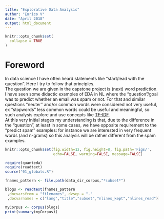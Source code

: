 ```yaml
---
title: "Explorative Data Analysis"
author: "Enrico V"
date: "April 2018"
output: html_document
---
```


```r
knitr::opts_chunk$set(
  collapse = TRUE
)
```


# Foreword  
In data science I have often heard statements like "start/lead with the question". Here I try to follow that principles.   
The question we are given in the capstone project is (next) word prediction.  
I have seen some didactic examples of EDA in NL where the "question"/goal was to predict whether an email was spam or not. For that and similar questions "neuter" and/or common words were considered not very useful, ex "stopwords" less common words could be useful and meaningful, so such analysis explore and use concepts like [TF-IDF](https://en.wikipedia.org/wiki/Tf-idf).  
At this very initial stages my understanding is that, due to the difference in the "question", at least in some cases, we have opposite requirement to the "predict spam" examples: for instance we are interested in very frequent words (and n-grams) so this analysis will be rather different from the spam examples.

```r
knitr::opts_chunk$set(fig.width=12, fig.height=8, fig.path='Figs/',
                      echo=FALSE, warning=FALSE, message=FALSE)
```

```r
require(quanteda)
require(readtext)
source("01_globals.R")
```



```r
fnames_pattern <- file.path(data_dir_corpus,"*subset*")

blogs <- readtext(fnames_pattern
 ,docvarsfrom = "filenames", dvsep = "-"
 ,docvarnames = c("lang","title","subset","nlines_kept","nlines_read"))

myCorpus <- corpus(blogs)
print(summary(myCorpus))
```



